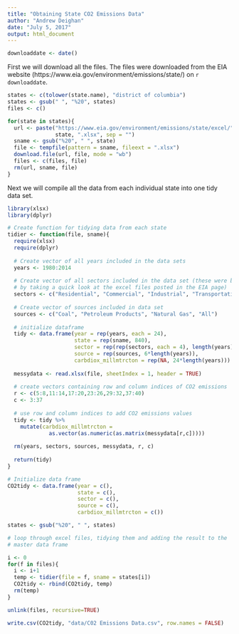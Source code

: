 ```yaml
---
title: "Obtaining State CO2 Emissions Data"
author: "Andrew Deighan"
date: "July 5, 2017"
output: html_document
---
```

```r
downloaddate <- date()
```

  First we will download all the files. The files were downloaded from the EIA website (https://www.eia.gov/environment/emissions/state/) on `r downloaddate`. 

```r
states <- c(tolower(state.name), "district of columbia")
states <- gsub(" ", "%20", states)
files <- c()

for(state in states){
  url <- paste("https://www.eia.gov/environment/emissions/state/excel/",
               state, ".xlsx", sep = "")
  sname <- gsub("%20", " ", state)
  file <- tempfile(pattern = sname, fileext = ".xlsx")
  download.file(url, file, mode = "wb")
  files <- c(files, file)
  rm(url, sname, file)
}
```

  Next we will compile all the data from each individual state into one tidy data set.
  
```r
library(xlsx)
library(dplyr)

# Create function for tidying data from each state
tidier <- function(file, sname){
  require(xlsx)
  require(dplyr)
  
  # Create vector of all years included in the data sets
  years <- 1980:2014
  
  # Create vector of all sectors included in the data set (these were be found
  # by taking a quick look at the excel files posted in the EIA page) 
  sectors <- c("Residential", "Commercial", "Industrial", "Transportation", "Electric Power", "All")
  
  # Create vector of sources included in data set
  sources <- c("Coal", "Petroleum Products", "Natural Gas", "All")
  
  # initialize dataframe
  tidy <- data.frame(year = rep(years, each = 24),
                     state = rep(sname, 840),
                     sector = rep(rep(sectors, each = 4), length(years)),
                     source = rep(sources, 6*length(years)),
                     carbdiox_millmtrcton = rep(NA, 24*length(years)))
  
  messydata <- read.xlsx(file, sheetIndex = 1, header = TRUE)
  
  # create vectors containing row and column indices of CO2 emissions
  r <- c(5:8,11:14,17:20,23:26,29:32,37:40)
  c <- 3:37
  
  # use row and column indices to add CO2 emissions values
  tidy <- tidy %>% 
    mutate(carbdiox_millmtrcton = 
             as.vector(as.numeric(as.matrix(messydata[r,c]))))
  
  rm(years, sectors, sources, messydata, r, c)
  
  return(tidy)
}

# Initialize data frame
CO2tidy <- data.frame(year = c(),
                      state = c(),
                      sector = c(),
                      source = c(),
                      carbdiox_millmtrcton = c())

states <- gsub("%20", " ", states)

# loop through excel files, tidying them and adding the result to the
# master data frame

i <- 0
for(f in files){
  i <- i+1
  temp <- tidier(file = f, sname = states[i])
  CO2tidy <- rbind(CO2tidy, temp)
  rm(temp)
}

unlink(files, recursive=TRUE)

write.csv(CO2tidy, "data/C02 Emissions Data.csv", row.names = FALSE)
```




